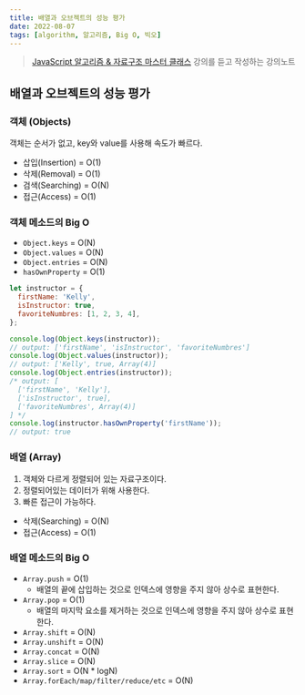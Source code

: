 ```yaml
---
title: 배열과 오브젝트의 성능 평가
date: 2022-08-07
tags: [algorithm, 알고리즘, Big O, 빅오]
---
```


> [JavaScript 알고리즘 & 자료구조 마스터 클래스](https://www.udemy.com/course/best-javascript-data-structures/) 강의를 듣고 작성하는 강의노트

## 배열과 오브젝트의 성능 평가

### 객체 (Objects)

객체는 순서가 없고, key와 value를 사용해 속도가 빠르다.

- 삽입(Insertion) = O(1)
- 삭제(Removal) = O(1)
- 검색(Searching) = O(N)
- 접근(Access) = O(1)

### 객체 메소드의 Big O

- `Object.keys` = O(N)
- `Object.values` = O(N)
- `Object.entries` = O(N)
- `hasOwnProperty` = O(1)

```js
let instructor = {
  firstName: 'Kelly',
  isInstructor: true,
  favoriteNumbres: [1, 2, 3, 4],
};

console.log(Object.keys(instructor));
// output: ['firstName', 'isInstructor', 'favoriteNumbres']
console.log(Object.values(instructor));
// output: ['Kelly', true, Array(4)]
console.log(Object.entries(instructor));
/* output: [
  ['firstName', 'Kelly'],
  ['isInstructor', true],
  ['favoriteNumbres', Array(4)]
] */
console.log(instructor.hasOwnProperty('firstName'));
// output: true
```

### 배열 (Array)

1. 객체와 다르게 정렬되어 있는 자료구조이다.
2. 정렬되어있는 데이터가 위해 사용한다.
3. 빠른 접근이 가능하다.

- 삭제(Searching) = O(N)
- 접근(Access) = O(1)

### 배열 메소드의 Big O

- `Array.push` = O(1)
  - 배열의 끝에 삽입하는 것으로 인덱스에 영향을 주지 않아 상수로 표현한다.
- `Array.pop` = O(1)
  - 배열의 마지막 요소를 제거하는 것으로 인덱스에 영향을 주지 않아 상수로 표현한다.
- `Array.shift` = O(N)
- `Array.unshift` = O(N)
- `Array.concat` = O(N)
- `Array.slice` = O(N)
- `Array.sort` = O(N \* logN)
- `Array.forEach/map/filter/reduce/etc` = O(N)
